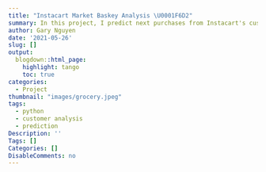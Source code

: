 ```yaml
---
title: "Instacart Market Baskey Analysis \U0001F6D2"
summary: In this project, I predict next purchases from Instacart's customer purchases data using XGBoost.
author: Gary Nguyen
date: '2021-05-26'
slug: []
output:
  blogdown::html_page:
    highlight: tango
    toc: true
categories:
  - Project
thumbnail: "images/grocery.jpeg"
tags:
  - python
  - customer analysis
  - prediction
Description: ''
Tags: []
Categories: []
DisableComments: no
---
```


